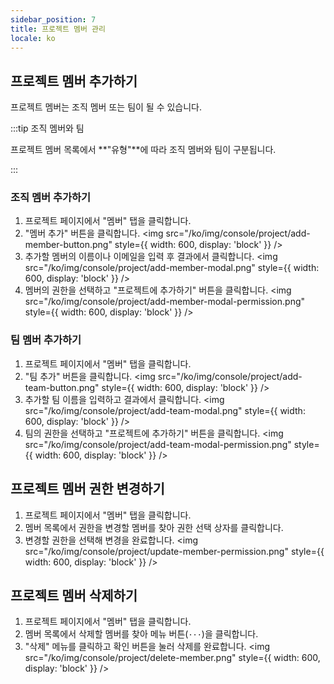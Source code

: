```yaml
---
sidebar_position: 7
title: 프로젝트 멤버 관리
locale: ko
---
```



## 프로젝트 멤버 추가하기

프로젝트 멤버는 조직 멤버 또는 팀이 될 수 있습니다.

<ProjectAdminPermission prefix="프로젝트 멤버 추가는" />

:::tip 조직 멤버와 팀

프로젝트 멤버 목록에서 **"유형"**에 따라 조직 멤버와 팀이 구분됩니다.

:::

### 조직 멤버 추가하기

1. 프로젝트 페이지에서 "멤버" 탭을 클릭합니다.
2. "멤버 추가" 버튼을 클릭합니다.
   <img
     src="/ko/img/console/project/add-member-button.png"
     style={{ width: 600, display: 'block' }}
   />
3. 추가할 멤버의 이름이나 이메일을 입력 후 결과에서 클릭합니다.
   <img
     src="/ko/img/console/project/add-member-modal.png"
     style={{ width: 600, display: 'block' }}
   />
4. 멤버의 권한을 선택하고 "프로젝트에 추가하기" 버튼을 클릭합니다.
   <img
     src="/ko/img/console/project/add-member-modal-permission.png"
     style={{ width: 600, display: 'block' }}
   />

### 팀 멤버 추가하기

1. 프로젝트 페이지에서 "멤버" 탭을 클릭합니다.
2. "팀 추가" 버튼을 클릭합니다.
   <img
     src="/ko/img/console/project/add-team-button.png"
     style={{ width: 600, display: 'block' }}
   />
3. 추가할 팀 이름을 입력하고 결과에서 클릭합니다.
   <img
     src="/ko/img/console/project/add-team-modal.png"
     style={{ width: 600, display: 'block' }}
   />
4. 팀의 권한을 선택하고 "프로젝트에 추가하기" 버튼을 클릭합니다.
   <img
     src="/ko/img/console/project/add-team-modal-permission.png"
     style={{ width: 600, display: 'block' }}
   />

## 프로젝트 멤버 권한 변경하기

<ProjectAdminPermission prefix="프로젝트 멤버 권한 변경은" />

1. 프로젝트 페이지에서 "멤버" 탭을 클릭합니다.
2. 멤버 목록에서 권한을 변경할 멤버를 찾아 권한 선택 상자를 클릭합니다.
3. 변경할 권한을 선택해 변경을 완료합니다.
   <img
     src="/ko/img/console/project/update-member-permission.png"
     style={{ width: 600, display: 'block' }}
   />

## 프로젝트 멤버 삭제하기

<ProjectAdminPermission prefix="프로젝트 멤버 삭제는" />

1. 프로젝트 페이지에서 "멤버" 탭을 클릭합니다.
2. 멤버 목록에서 삭제할 멤버를 찾아 메뉴 버튼(`···`)을 클릭합니다.
3. "삭제" 메뉴를 클릭하고 확인 버튼을 눌러 삭제를 완료합니다.
   <img
     src="/ko/img/console/project/delete-member.png"
     style={{ width: 600, display: 'block' }}
   />
